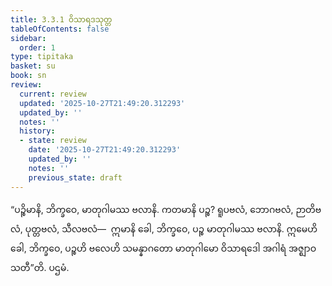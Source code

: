 ```yaml
---
title: 3.3.1 ဝိသာရဒသုတ္တ
tableOfContents: false
sidebar:
  order: 1
type: tipitaka
basket: su
book: sn
review:
  current: review
  updated: '2025-10-27T21:49:20.312293'
  updated_by: ''
  notes: ''
  history:
  - state: review
    date: '2025-10-27T21:49:20.312293'
    updated_by: ''
    notes: ''
    previous_state: draft
---
```



<ReviewStatus review={frontmatter.review} showDetails={true} />

<HypothesisAnnotation frontmatter={frontmatter} />

<DynamicBreadcrumb />

<Division number="304" book="sn" e="ch" v="18" p="324">

<Paragraph number="1299" book="sn">
“ပဉ္စိမာနိ, ဘိက္ခဝေ, မာတုဂါမဿ ဗလာနိ. ကတမာနိ ပဉ္စ? ရူပဗလံ, ဘောဂဗလံ, ဉာတိဗလံ, ပုတ္တဗလံ, သီလဗလံ—  ဣမာနိ ခေါ, ဘိက္ခဝေ, ပဉ္စ မာတုဂါမဿ ဗလာနိ. ဣမေဟိ ခေါ, ဘိက္ခဝေ, ပဉ္စဟိ ဗလေဟိ သမန္နာဂတော မာတုဂါမော ဝိသာရဒေါ အဂါရံ အဇ္ဈာဝသတီ”တိ.

</Paragraph>
</Division>

<Paragraph number="1300" type="center" book="sn">
ပဌမံ.
</Paragraph>